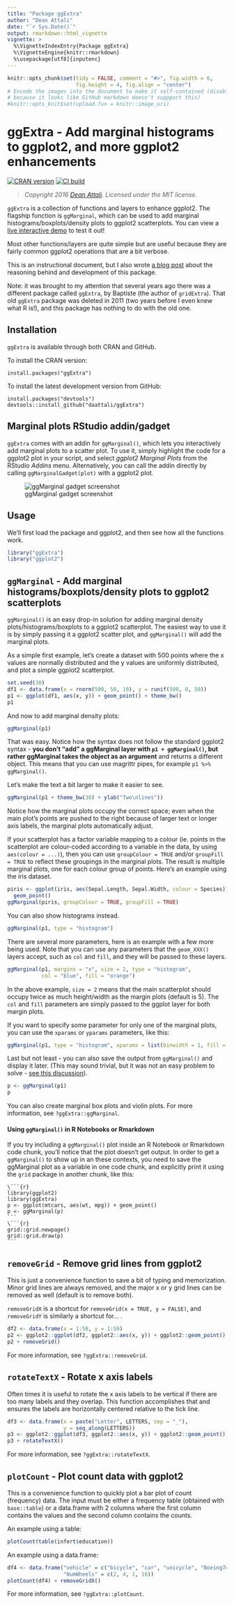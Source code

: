 ---
title: "Package ggExtra"
author: "Dean Attali"
date: "`r Sys.Date()`"
output: rmarkdown::html_vignette
vignette: >
  %\VignetteIndexEntry{Package ggExtra}
  %\VignetteEngine{knitr::rmarkdown}
  %\usepackage[utf8]{inputenc}
---   
  
```{r setup, echo = FALSE, message = FALSE}
knitr::opts_chunk$set(tidy = FALSE, comment = "#>", fig.width = 6,
                      fig.height = 4, fig.align = "center")
# Encode the images into the document to make it self-contained (disabled
# because it looks like GitHub markdown doesn't suppport this)
#knitr::opts_knit$set(upload.fun = knitr::image_uri)
```

# ggExtra - Add marginal histograms to ggplot2, and more ggplot2 enhancements

[![CRAN version](https://www.r-pkg.org/badges/version/ggExtra)](https://cran.r-project.org/package=ggExtra)
[![CI build](https://github.com/daattali/ggExtra/actions/workflows/build.yml/badge.svg)](https://github.com/daattali/ggExtra/actions/workflows/build.yml)

> *Copyright 2016 [Dean Attali](https://deanattali.com). Licensed under the MIT license.*

`ggExtra` is a collection of functions and layers to enhance ggplot2. The flagship function is `ggMarginal`, which can be used to add marginal histograms/boxplots/density plots to ggplot2 scatterplots. You can view a 
[live interactive demo](https://daattali.com/shiny/ggExtra-ggMarginal-demo/)
to test it out!

Most other functions/layers are quite simple but are useful because they are fairly common ggplot2 operations that are a bit verbose.

This is an instructional document, but I also wrote [a blog post](https://deanattali.com/2015/03/29/ggExtra-r-package/) about the reasoning
behind and development of this package.

Note: it was brought to my attention that several years ago there was a different package called `ggExtra`, by Baptiste (the author of `gridExtra`). That old `ggExtra` package was deleted in 2011 (two years before I even knew what R is!), and this package has nothing to do with the old one. 

## Installation

`ggExtra` is available through both CRAN and GitHub.

To install the CRAN version:

```
install.packages("ggExtra")
```

To install the latest development version from GitHub:

```
install.packages("devtools")
devtools::install_github("daattali/ggExtra")
```

## Marginal plots RStudio addin/gadget

`ggExtra` comes with an addin for `ggMarginal()`, which lets you interactively add marginal plots to a scatter plot. To use it, simply highlight the code for a ggplot2 plot in your script, and select *ggplot2 Marginal Plots* from the RStudio *Addins* menu. Alternatively, you can call the addin directly by calling `ggMarginalGadget(plot)` with a ggplot2 plot.

![ggMarginal gadget screenshot](../inst/img/ggmarginal-gadget.png)

## Usage

We'll first load the package and ggplot2, and then see how all the functions work.

```{r load-pkg, warning=FALSE, message=FALSE}
library("ggExtra")
library("ggplot2")
```

## `ggMarginal` - Add marginal histograms/boxplots/density plots to ggplot2 scatterplots

`ggMarginal()` is an easy drop-in solution for adding marginal
density plots/histograms/boxplots to a ggplot2 scatterplot. The easiest way to use it is by simply passing it a ggplot2 scatter plot, and `ggMarginal()` will add the marginal plots.

As a simple first example, let's create a dataset with 500 points where the
x values are normally distributed and the y values are uniformly distributed,
and plot a simple ggplot2 scatterplot.

```{r init-plot}
set.seed(30)
df1 <- data.frame(x = rnorm(500, 50, 10), y = runif(500, 0, 50))
p1 <- ggplot(df1, aes(x, y)) + geom_point() + theme_bw()
p1
```

And now to add marginal density plots:

```{r ggmarginal-basic}
ggMarginal(p1)
```

That was easy. Notice how the syntax does not follow the standard ggplot2
syntax - **you don't "add" a ggMarginal layer with `p1 + ggMarginal()`, but rather
ggMarginal takes the object as an argument** and returns a different object. This means that you can use magrittr pipes, for example
`p1 %>% ggMarginal()`.

Let's make the text a bit larger to make it easier to see.

```{r ggmarginal-large}
ggMarginal(p1 + theme_bw(30) + ylab("Two\nlines"))
```

Notice how the marginal plots occupy the correct space; even when the main
plot's points are pushed to the right because of larger text or longer axis labels,
the marginal plots automatically adjust.

If your scatterplot has a factor variable mapping to a colour (ie. points in the scatterplot are colour-coded according to a variable in the data, by using `aes(colour = ...)`), then you can use `groupColour = TRUE` and/or `groupFill = TRUE` to reflect these groupings in the marginal plots. The result is multiple marginal plots, one for each colour group of points. Here's an example using the iris dataset.

```{r ggmarginal-grouping, message=FALSE}
piris <- ggplot(iris, aes(Sepal.Length, Sepal.Width, colour = Species)) +
  geom_point()
ggMarginal(piris, groupColour = TRUE, groupFill = TRUE)
```

You can also show histograms instead.

```{r ggmarginal-hist, message=FALSE}
ggMarginal(p1, type = "histogram")
```

There are several more parameters, here is an example with a few more being used. Note that you can use any parameters that the `geom_XXX()` layers accept, such as `col` and `fill`, and they will be passed to these layers.

```{r ggmarginal-params, message=FALSE}
ggMarginal(p1, margins = "x", size = 2, type = "histogram",
           col = "blue", fill = "orange")
```

In the above example, `size = 2` means that the main scatterplot should occupy twice as much height/width as the margin plots (default is 5). The `col` and `fill` parameters are simply passed to the ggplot layer for both margin plots.

If you want to specify some parameter for only one of the marginal plots, you can use the `xparams` or `yparams` parameters, like this:

```{r ggmarginal-extraparams}
ggMarginal(p1, type = "histogram", xparams = list(binwidth = 1, fill = "orange"))
```

Last but not least - you can also save the output from `ggMarginal()` and display
it later. (This may sound trivial, but it was not an easy problem to solve
- [see this discussion](https://stackoverflow.com/questions/29062766/store-output-from-gridextragrid-arrange-into-an-object)).

```{r ggmarginal-save}
p <- ggMarginal(p1)
p
```

You can also create marginal box plots and violin plots. For more information, see `?ggExtra::ggMarginal`.

#### Using `ggMarginal()` in R Notebooks or Rmarkdown

If you try including a `ggMarginal()` plot inside an R Notebook or Rmarkdown code chunk, you'll notice that the plot doesn't get output. In order to get a `ggMarginal()` to show up in an these contexts, you need to save the ggMarginal plot as a variable in one code chunk, and explicitly print it using the `grid` package in another chunk, like this:

````
\```{r}
library(ggplot2)
library(ggExtra)
p <- ggplot(mtcars, aes(wt, mpg)) + geom_point()
p <- ggMarginal(p)
```
\```{r}
grid::grid.newpage()
grid::grid.draw(p)
```
````

## `removeGrid` - Remove grid lines from ggplot2

This is just a convenience function to save a bit of typing and memorization.
Minor grid lines are always removed, and the major x or y grid lines can be
removed as well (default is to remove both).

`removeGridX` is a shortcut for `removeGrid(x = TRUE, y = FALSE)`, and
`removeGridY` is similarly a shortcut for... <leave as exercise for reader>.

```{r removeGrid}
df2 <- data.frame(x = 1:50, y = 1:50)
p2 <- ggplot2::ggplot(df2, ggplot2::aes(x, y)) + ggplot2::geom_point()
p2 + removeGrid()
```

For more information, see `?ggExtra::removeGrid`.

## `rotateTextX` - Rotate x axis labels

Often times it is useful to rotate the x axis labels to be vertical if there are
too many labels and they overlap. This function accomplishes that and ensures
the labels are horizontally centered relative to the tick line.

```{r rotateTextX}
df3 <- data.frame(x = paste("Letter", LETTERS, sep = "_"),
                  y = seq_along(LETTERS))
p3 <- ggplot2::ggplot(df3, ggplot2::aes(x, y)) + ggplot2::geom_point()
p3 + rotateTextX()
```

For more information, see `?ggExtra::rotateTextX`.

## `plotCount` - Plot count data with ggplot2

This is a convenience function to quickly plot a bar plot of count (frequency)
data.  The input must be either a frequency table (obtained with `base::table`)
or a data.frame with 2 columns where the first column contains the values and
the second column contains the counts.

An example using a table:
```{r plotCount-table}
plotCount(table(infert$education))
```

An example using a data.frame:
```{r plotCount-df}
df4 <- data.frame("vehicle" = c("bicycle", "car", "unicycle", "Boeing747"),
                  "NumWheels" = c(2, 4, 1, 16))
plotCount(df4) + removeGridX()
```

For more information, see `?ggExtra::plotCount`.
